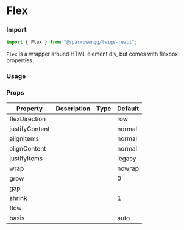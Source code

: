 
# Flex

### Import

```jsx
import { Flex } from "@sparrowengg/twigs-react";
```

`Flex` is a wrapper around HTML element div, but comes with flexbox properties.

### Usage 

<FlexSnippet />

### Props
| Property       | Description | Type | Default |
|----------------|-------------|------|---------|
| flexDirection  |             |      | row     |
| justifyContent |             |      | normal  |
| alignItems     |             |      | normal  |
| alignContent   |             |      | normal  |
| justifyItems   |             |      | legacy  |
| wrap           |             |      | nowrap  |
| grow           |             |      | 0       |
| gap            |             |      |         |
| shrink         |             |      | 1       |
| flow           |             |      |         |
| basis          |             |      | auto    |